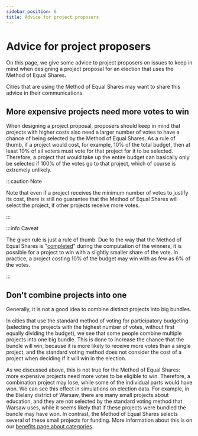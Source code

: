 ```yaml
---
sidebar_position: 6
title: Advice for project proposers
---
```



# Advice for project proposers

On this page, we give some advice to project proposers on issues to keep in mind when designing a project proposal for an election that uses the Method of Equal Shares.

Cities that are using the Method of Equal Shares may want to share this advice in their communications.

## More expensive projects need more votes to win

When designing a project proposal, proposers should keep in mind that projects with higher costs also need a larger number of votes to have a chance of being selected by the Method of Equal Shares. As a rule of thumb, if a project would cost, for example, 10% of the total budget, then at least 10% of all voters must vote for that project for it to be selected. Therefore, a project that would take up the entire budget can basically only be selected if 100% of the votes go to that project, which of course is extremely unlikely.

:::caution Note

Note that even if a project receives the minimum number of votes to justify its cost, there is still no guarantee that the Method of Equal Shares will select the project, if other projects receive more votes.

:::

:::info Caveat

The given rule is just a rule of thumb.
Due to the way that the Method of Equal Shares is "[completed](completion)" during the computation of the winners, it is possible for a project to win with a slightly smaller share of the vote. In practice, a project costing 10% of the budget may win with as few as 6% of the votes.

:::

<Datawrapper src="//datawrapper.dwcdn.net/hLJaU/1/" />

## Don't combine projects into one

Generally, it is not a good idea to combine distinct projects into big bundles.

In cities that use the standard method of voting for participatory budgeting (selecting the projects with the highest number of votes, without first equally dividing the budget), we see that some people combine multiple projects into one big bundle. This is done to increase the chance that the bundle will win, because it is more likely to receive more votes than a single project, and the standard voting method does not consider the cost of a project when deciding if it will win in the election.

As we discussed above, this is not true for the Method of Equal Shares: more expensive projects need more votes to be eligible to win. Therefore, a combination project may lose, while some of the individual parts would have won. We can see this effect in simulations on election data. For example, in the Bielany district of Warsaw, there are many small projects about education, and they are not selected by the standard voting method that Warsaw uses, while it seems likely that if these projects were bundled the bundle may have won. In contrast, the Method of Equal Shares selects several of these small projects for funding. More information about this is on our [benefits page about categories](../benefits/categories).
